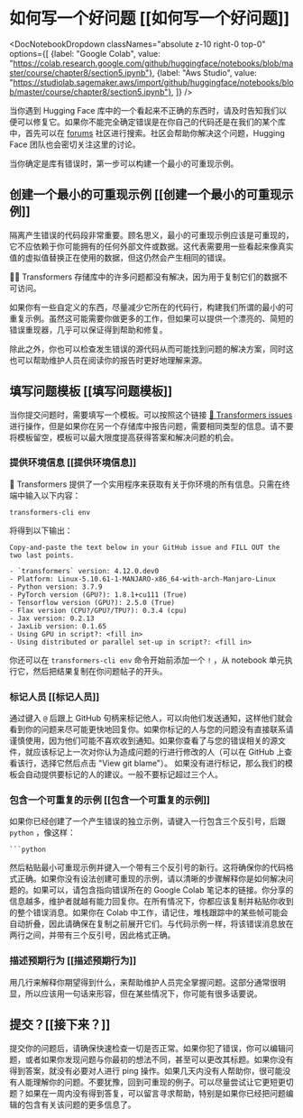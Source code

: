 # 如何写一个好问题 [[如何写一个好问题]]

<DocNotebookDropdown
  classNames="absolute z-10 right-0 top-0"
  options={[
    {label: "Google Colab", value: "https://colab.research.google.com/github/huggingface/notebooks/blob/master/course/chapter8/section5.ipynb"},
    {label: "Aws Studio", value: "https://studiolab.sagemaker.aws/import/github/huggingface/notebooks/blob/master/course/chapter8/section5.ipynb"},
]} />

当你遇到 Hugging Face 库中的一个看起来不正确的东西时，请及时告知我们以便可以修复它。如果你不能完全确定错误是在你自己的代码还是在我们的某个库中，首先可以在 [forums](https://discuss.huggingface.co) 社区进行搜索。社区会帮助你解决这个问题，Hugging Face 团队也会密切关注这里的讨论。

<Youtube id="_PAli-V4wj0"/>

当你确定是库有错误时，第一步可以构建一个最小的可重现示例。
## 创建一个最小的可重现示例 [[创建一个最小的可重现示例]]

隔离产生错误的代码段非常重要。顾名思义，最小的可重现示例应该是可重现的，它不应依赖于你可能拥有的任何外部文件或数据。这代表需要用一些看起来像真实值的虚拟值替换正在使用的数据，但这仍然会产生相同的错误。

<Tip>

🚨🤗 Transformers 存储库中的许多问题都没有解决，因为用于复制它们的数据不可访问。

</Tip>

如果你有一些自定义的东西，尽量减少它所在的代码行，构建我们所谓的最小的可重复示例。虽然这可能需要你做更多的工作，但如果可以提供一个漂亮的、简短的错误重现器，几乎可以保证得到帮助和修复。

除此之外，你也可以检查发生错误的源代码从而可能找到问题的解决方案，同时这也可以帮助维护人员在阅读你的报告时更好地理解来源。

## 填写问题模板 [[填写问题模板]]

当你提交问题时，需要填写一个模板。可以按照这个链接 [🤗 Transformers issues](https://github.com/huggingface/transformers/issues/new/choose) 进行操作，但是如果你在另一个存储库中报告问题，需要相同类型的信息。请不要将模板留空，模板可以最大限度提高获得答案和解决问题的机会。

### 提供环境信息 [[提供环境信息]]

🤗 Transformers 提供了一个实用程序来获取有关于你环境的所有信息。只需在终端中输入以下内容：

```
transformers-cli env
```

将得到以下输出：

```out
Copy-and-paste the text below in your GitHub issue and FILL OUT the two last points.

- `transformers` version: 4.12.0.dev0
- Platform: Linux-5.10.61-1-MANJARO-x86_64-with-arch-Manjaro-Linux
- Python version: 3.7.9
- PyTorch version (GPU?): 1.8.1+cu111 (True)
- Tensorflow version (GPU?): 2.5.0 (True)
- Flax version (CPU?/GPU?/TPU?): 0.3.4 (cpu)
- Jax version: 0.2.13
- JaxLib version: 0.1.65
- Using GPU in script?: <fill in>
- Using distributed or parallel set-up in script?: <fill in>
```

你还可以在 `transformers-cli env` 命令开始前添加一个 `!` ，从 notebook 单元执行它，然后把结果复制在你问题帖子的开头。

### 标记人员 [[标记人员]]

通过键入 `@` 后跟上 GitHub 句柄来标记他人，可以向他们发送通知，这样他们就会看到你的问题来尽可能更快地回复你。如果你标记的人与您的问题没有直接联系请谨慎使用，因为他们可能不喜欢收到通知。如果你查看了与您的错误相关的源文件，就应该标记上一次对你认为造成问题的行进行修改的人（可以在 GitHub 上查看该行，选择它然后点击 "View git blame"）。
如果没有进行标记，那么我们的模板会自动提供要标记的人的建议。一般不要标记超过三个人。

### 包含一个可重复的示例 [[包含一个可重复的示例]]

如果你已经创建了一个产生错误的独立示例，请键入一行包含三个反引号，后跟 `python` ，像这样：

```
```python  
```

然后粘贴最小可重现示例并键入一个带有三个反引号的新行。这将确保你的代码格式正确。如果你没有设法创建可重现的示例，请以清晰的步骤解释你是如何解决问题的。如果可以，请包含指向错误所在的 Google Colab 笔记本的链接。你分享的信息越多，维护者就越有能力回复你。在所有情况下，你都应该复制并粘贴你收到的整个错误消息。如果你在 Colab 中工作，请记住，堆栈跟踪中的某些帧可能会自动折叠，因此请确保在复制之前展开它们。与代码示例一样，将该错误消息放在两行之间，并带有三个反引号，因此格式正确。

### 描述预期行为 [[描述预期行为]]

用几行来解释你期望得到什么，来帮助维护人员完全掌握问题。这部分通常很明显，所以应该用一句话来形容，但在某些情况下，你可能有很多话要说。

## 提交？[[接下来？]]

提交你的问题后，请确保快速检查一切是否正常。如果你犯了错误，你可以编辑问题，或者如果你发现问题与你最初的想法不同，甚至可以更改其标题。如果你没有得到答案，就没有必要对人进行 ping 操作。如果几天内没有人帮助你，很可能没有人能理解你的问题。不要犹豫，回到可重现的例子。可以尽量尝试让它更短更切题？如果在一周内没有得到答复，可以留言寻求帮助，特别是如果你已经把问题编辑的包含有关该问题的更多信息了。

